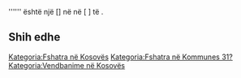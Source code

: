 {{Fshat në 
 | Emri                = Donja Gušterica
 | Emri (Rasa dhanore) = Donja Gušterica
 | Figura              = 
 | Shteti              = Kosovës
 | Komuna              = 31?
 | Kodi postar         = 
 | Sipërfaqja          = 
 | Popullsia           = 
 | Regj. i popullsisë  = 
 | Dend. e popullsisë  = 
 | Faqja zyrtare       = 
 <!--- Koordinatat ----> 
 | Gjerësia            = 
 | Gjatësia            = 
 | Lartësia            = 
}}
'''''' është një [] në [[  ]] në [  ] të [[  ]].

<!-- == Gjeografia == -->
<!-- == Historia == -->
<!-- == Demografia == -->
== Shih edhe ==
{{Komuna 31?}}
{{Kosovo-Administrata-Cung}}

[[Kategoria:Fshatra në Kosovës]]
[[Kategoria:Fshatra në Kommunes 31?]]
[[Kategoria:Vendbanime në Kosovës]]